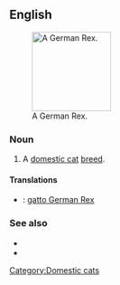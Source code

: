 ==English==
[[File:German rex Emil.jpg|thumb|140px|right|A German Rex.]]
===Noun===
{{en-noun|sg=[[German Rex]]|es}}

# A [[domestic cat]] [[breed]].

====Translations====
{{checktrans-top}}
*{{ttbc|Italian}}: [[gatto German Rex]]
{{trans-mid}}

{{trans-bottom}}

===See also===
* {{pedia}}
* {{commonslite|Category:German Rex}}
[[Category:Domestic cats]]